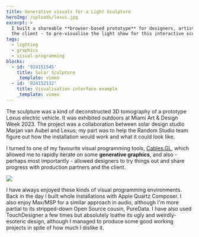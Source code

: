 ```yaml
---
title: Generative visuals for a Light Sculpture
heroImg: /uploads/lexus.jpg
excerpt: >
  I built a shareable **browser-based prototype** for designers, artists - and
  the client - to pre-visualise the light show for this interactive sculpture.
tags:
  - lighting
  - graphics
  - visual-programming
blocks:
  - id: '924151545'
    title: Solar Sculpture
    _template: vimeo
  - id: '924152132'
    title: Visualisation interface example
    _template: vimeo
---
```


The sculpture was a kind of deconstructed 3D tomography of a prototype Lexus electric vehicle. It was exhibited outdoors at Miami Art & Design Week 2023. The project was a collaboration between solar design studio Marjan van Aubel and Lexus; my part was to help the Random Studio team figure out how the installation would work and what it could look like.

I turned to one of my favourite visual programming tools, [Cables.GL](https://cables.gl/), which allowed me to rapidly iterate on some **generative graphics**, and also - perhaps most importantly - allowed designers to try things out and share progress with production partners and the client.

![](/uploads/cablesgl.png)

I have always enjoyed these kinds of visual programming environments. Back in the day I built whole installations with Apple Quartz Composer. I also enjoy Max/MSP for a similar approach in audio, although I'm more partial to its stripped-down Open Source cousin, PureData. I have also used TouchDesigner a few times but absolutely loathe its ugly and weirdly-esoteric design, although I managed to produce some good working projects in spite of how much I dislike it.
